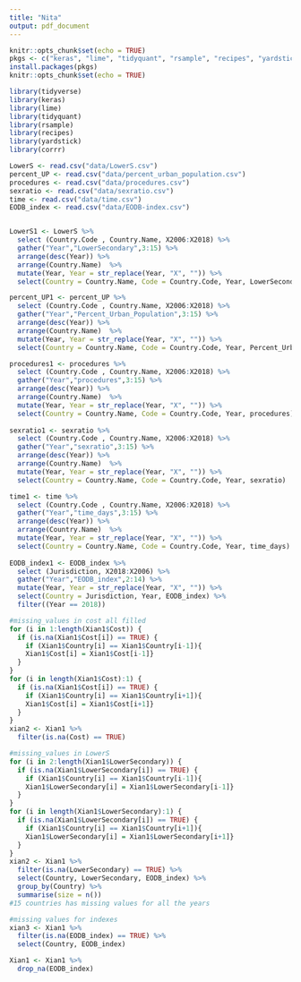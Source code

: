 ```yaml
---
title: "Nita"
output: pdf_document
---
```


```r
knitr::opts_chunk$set(echo = TRUE)
pkgs <- c("keras", "lime", "tidyquant", "rsample", "recipes", "yardstick", "corrr")
install.packages(pkgs)
knitr::opts_chunk$set(echo = TRUE)

library(tidyverse)
library(keras)
library(lime)
library(tidyquant)
library(rsample)
library(recipes)
library(yardstick)
library(corrr)
```

```r
LowerS <- read.csv("data/LowerS.csv")
percent_UP <- read.csv("data/percent_urban_population.csv")
procedures <- read.csv("data/procedures.csv")
sexratio <- read.csv("data/sexratio.csv")
time <- read.csv("data/time.csv")
EODB_index <- read.csv("data/EODB-index.csv")


LowerS1 <- LowerS %>%
  select (Country.Code , Country.Name, X2006:X2018) %>%
  gather("Year","LowerSecondary",3:15) %>%
  arrange(desc(Year)) %>%
  arrange(Country.Name)  %>%
  mutate(Year, Year = str_replace(Year, "X", "")) %>%
  select(Country = Country.Name, Code = Country.Code, Year, LowerSecondary)

percent_UP1 <- percent_UP %>%
  select (Country.Code , Country.Name, X2006:X2018) %>%
  gather("Year","Percent_Urban_Population",3:15) %>%
  arrange(desc(Year)) %>%
  arrange(Country.Name)  %>%
  mutate(Year, Year = str_replace(Year, "X", "")) %>%
  select(Country = Country.Name, Code = Country.Code, Year, Percent_Urban_Population)

procedures1 <- procedures %>%
  select (Country.Code , Country.Name, X2006:X2018) %>%
  gather("Year","procedures",3:15) %>%
  arrange(desc(Year)) %>%
  arrange(Country.Name)  %>%
  mutate(Year, Year = str_replace(Year, "X", "")) %>%
  select(Country = Country.Name, Code = Country.Code, Year, procedures)
  
sexratio1 <- sexratio %>%
  select (Country.Code , Country.Name, X2006:X2018) %>%
  gather("Year","sexratio",3:15) %>%
  arrange(desc(Year)) %>%
  arrange(Country.Name)  %>%
  mutate(Year, Year = str_replace(Year, "X", "")) %>%
  select(Country = Country.Name, Code = Country.Code, Year, sexratio)

time1 <- time %>%
  select (Country.Code , Country.Name, X2006:X2018) %>%
  gather("Year","time_days",3:15) %>%
  arrange(desc(Year)) %>%
  arrange(Country.Name)  %>%
  mutate(Year, Year = str_replace(Year, "X", "")) %>%
  select(Country = Country.Name, Code = Country.Code, Year, time_days)
  
EODB_index1 <- EODB_index %>%
  select (Jurisdiction, X2018:X2006) %>%
  gather("Year","EODB_index",2:14) %>%
  mutate(Year, Year = str_replace(Year, "X", "")) %>%
  select(Country = Jurisdiction, Year, EODB_index) %>%
  filter((Year == 2018))

```



```r
#missing_values in cost all filled
for (i in 1:length(Xian1$Cost)) {
  if (is.na(Xian1$Cost[i]) == TRUE) {
    if (Xian1$Country[i] == Xian1$Country[i-1]){
    Xian1$Cost[i] = Xian1$Cost[i-1]}
  }
}
for (i in length(Xian1$Cost):1) {
  if (is.na(Xian1$Cost[i]) == TRUE) {
    if (Xian1$Country[i] == Xian1$Country[i+1]){
    Xian1$Cost[i] = Xian1$Cost[i+1]}
  }
}
xian2 <- Xian1 %>%
  filter(is.na(Cost) == TRUE)
```

```r
#missing_values in LowerS
for (i in 2:length(Xian1$LowerSecondary)) {
  if (is.na(Xian1$LowerSecondary[i]) == TRUE) {
    if (Xian1$Country[i] == Xian1$Country[i-1]){
    Xian1$LowerSecondary[i] = Xian1$LowerSecondary[i-1]}
  }
}
for (i in length(Xian1$LowerSecondary):1) {
  if (is.na(Xian1$LowerSecondary[i]) == TRUE) {
    if (Xian1$Country[i] == Xian1$Country[i+1]){
    Xian1$LowerSecondary[i] = Xian1$LowerSecondary[i+1]}
  }
}
xian2 <- Xian1 %>%
  filter(is.na(LowerSecondary) == TRUE) %>%
  select(Country, LowerSecondary, EODB_index) %>%
  group_by(Country) %>%
  summarise(size = n())
#15 countries has missing values for all the years
```


```r
#missing values for indexes
xian3 <- Xian1 %>%
  filter(is.na(EODB_index) == TRUE) %>%
  select(Country, EODB_index)
```

```r
Xian1 <- Xian1 %>%
  drop_na(EODB_index)
```
